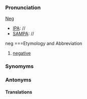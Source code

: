 ===Pronunciation===

[[Neg]]
*[[IPA]]: //
*[[SAMPA]]: //
neg
===Etymology and Abbreviation

# [[negative]]
===Synomyms===
===Antonyms===
====Translations====